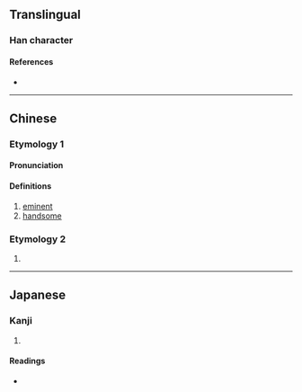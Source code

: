 {{character info}}
==Translingual==

===Han character===
{{Han char|rn=9|rad=人|as=11|sn=13|four=|canj=OKPB|ids=⿰亻帶}}

====References====
* {{Han ref|kx=0115.140|dkj=01042|hdz=10210.030|uh=50C0|ud=20672}}

----

==Chinese==
{{zh-forms}}

===Etymology 1===

====Pronunciation====
{{zh-pron
|m=dì
|c=dai3
|mc=y
|oc=y
|cat=a
}}

====Definitions====
{{zh-hanzi}}

# [[eminent]]
# [[handsome]]

===Etymology 2===
# {{zh-only|偙儶}}

----

==Japanese==

===Kanji===
{{ja-kanji|grade=|rs=人11}}

# {{rfdef|ja|sort=人11}}

====Readings====
* {{ja-readings|on=てい|kun=くる-しむ,すぐ-れる}}